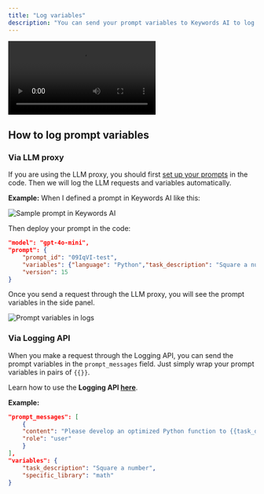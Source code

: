 ```yaml
---
title: "Log variables"
description: "You can send your prompt variables to Keywords AI to log them in your logs. So you can see the prompt template and variables separately"
---
```

<Frame>
<video
  controls
  className="w-full aspect-video"
  src="https://keywordsai-static.s3.us-east-1.amazonaws.com/docs/observability/prompt-variable-logging.mp4"
  alt="Prompt variables in logs"
></video>
</Frame>

## How to log prompt variables

### Via LLM proxy
If you are using the LLM proxy, you should first [set up your prompts](/features/prompt/create-a-prompt) in the code. Then we will log the LLM requests and variables automatically.

**Example:**
When I defined a prompt in Keywords AI like this:
<Frame>
<img src="https://keywordsai-static.s3.us-east-1.amazonaws.com/docs/prompt-example.png" alt="Sample prompt in Keywords AI" />
</Frame>

Then deploy your prompt in the code:

```json
"model": "gpt-4o-mini",
"prompt": {
    "prompt_id": "09IqVI-test",
    "variables": {"language": "Python","task_description": "Square a number", "specific_library": "math"},
    "version": 15
}
```

Once you send a request through the LLM proxy, you will see the prompt variables in the side panel.

<Frame>
<img src="https://keywordsai-static.s3.us-east-1.amazonaws.com/docs/prompt-variable-logging.jpg" alt="Prompt variables in logs" />
</Frame>

### Via Logging API
When you make a request through the Logging API, you can send the prompt variables in the `prompt_messages` field. Just simply wrap your prompt variables in pairs of `{{}}`.

Learn how to use the **Logging API [here](/features/monitoring/logging-api)**.

**Example:**

```json
"prompt_messages": [
    {
    "content": "Please develop an optimized Python function to {{task_description}}, utilizing {{specific_library}}, include error handling, and write unit tests for the function.",
    "role": "user"
    }
],
"variables": {
    "task_description": "Square a number",
    "specific_library": "math"
}
```